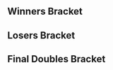 {{DISPLAYTITLE:B.E.A.S.T 7: ''Melee'' Doubles Bracket}}{{BracketMatchSMWDisambig |oldtags=Rocky|newtags=Rocky (Swedish player)}}{{SetGame|melee}}
{{B.E.A.S.T 7 Melee Tabs|This=5}}
==Winners Bracket==
{{32DEDoublesWBracketA
|column-width=170
<!-- ROUND 1 -->
|r1m1t1p1=Professor Pro |r1m1t1p1flag=gb
|r1m1t1p2=The Moon |r1m1t1p2flag=us |r1m1t1score={{win}}
|r1m1t2p1=ajp_anton |r1m1t2p1flag=se
|r1m1t2p2=Nizro |r1m1t2p2flag=se |r1m1t2score=
|r1m1win=1

|r1m2t1p1=Fuzzyness |r1m2t1p1flag=gb
|r1m2t1p2=BrTarolg |r1m2t1p2flag=gb |r1m2t1score=2
|r1m2t2p1=beLia |r1m2t2p1flag=fr
|r1m2t2p2=K-12 |r1m2t2p2flag=es |r1m2t2score=0
|r1m2win=1

|r1m3t1p1=Overtriforce |r1m3t1p1flag=es
|r1m3t1p2=Trifasia |r1m3t1p2flag=es |r1m3t1score=2
|r1m3t2p1=CaptainJack |r1m3t2p1flag=jp
|r1m3t2p2=Vino |r1m3t2p2flag=us |r1m3t2score=0
|r1m3win=1

|r1m4t1p1=JohnnyFight |r1m4t1p1flag=se
|r1m4t1p2=Rocky |r1m4t1p2flag=se |r1m4t1score=2
|r1m4t2p1=Kriz |r1m4t2p1flag=no
|r1m4t2p2=Sverre |r1m4t2p2flag=no |r1m4t2score=0
|r1m4win=1

|r1m5t1p1=Ice |r1m5t1p1flag=de
|r1m5t1p2=Leffen |r1m5t1p2flag=se |r1m5t1score=2
|r1m5t2p1=Aniolas |r1m5t2p1flag=se
|r1m5t2p2=Stax |r1m5t2p2flag=se |r1m5t2score=0
|r1m5win=1

|r1m6t1p1=Blaze |r1m6t1p1flag=de
|r1m6t1p2=Däumling |r1m6t1p2flag=de |r1m6t1score=2
|r1m6t2p1=Alox |r1m6t2p1flag=fr
|r1m6t2p2=Djagof |r1m6t2p2flag=fr |r1m6t2score=1
|r1m6win=1

|r1m7t1p1=Crush |r1m7t1p1flag=us
|r1m7t1p2=HomeMadeWaffles |r1m7t1p2flag=us |r1m7t1score=2
|r1m7t2p1=Jam |r1m7t2p1flag=gb
|r1m7t2p2=Frenzy |r1m7t2p2flag=gb |r1m7t2score=0
|r1m7win=1

|r1m8t1p1=Nintendude |r1m8t1p1flag=us
|r1m8t1p2=Luigo |r1m8t1p2flag=se |r1m8t1score=2
|r1m8t2p1=stelzig |r1m8t2p1flag=dk
|r1m8t2p2=Eagle |r1m8t2p2flag=dk |r1m8t2score=1
|r1m8win=1

|r1m9t1p1=dizzkidboogie |r1m9t1p1flag=us
|r1m9t1p2=SFAT |r1m9t1p2flag=us |r1m9t1score=2
|r1m9t2p1=Flodens Mun |r1m9t2p1flag=se
|r1m9t2p2=RPG |r1m9t2p2flag=se |r1m9t2score=0
|r1m9win=1

|r1m10t1p1=Random-Ness |r1m10t1p1flag=se
|r1m10t1p2=Zoler |r1m10t1p2flag=se |r1m10t1score=2
|r1m10t2p1=Deathgazer |r1m10t2p1flag=uk
|r1m10t2p2=Alpha Dash |r1m10t2p2flag=uk |r1m10t2score=0
|r1m10win=1

|r1m11t1p1=Slox |r1m11t1p1flag=us
|r1m11t1p2=Druggedfox |r1m11t1p2flag=us |r1m11t1score=2
|r1m11t2p1=JiM |r1m11t2p1flag=fr
|r1m11t2p2=SchlimmShady |r1m11t2p2flag=de |r1m11t2score=0
|r1m11win=1

|r1m12t1p1=Humpe |r1m12t1p1flag=se
|r1m12t1p2=Calle W |r1m12t1p2flag=se |r1m12t1score={{win}}
|r1m12t2p1=Daydee |r1m12t2p1flag=se
|r1m12t2p2=Pricent |r1m12t2p2flag=no |r1m12t2score=
|r1m12win=1

|r1m13t1p1=Armada |r1m13t1p1flag=se
|r1m13t1p2=Android |r1m13t1p2flag=se |r1m13t1score=2
|r1m13t2p1=Pripps |r1m13t2p1flag=gb
|r1m13t2p2=Masterkai |r1m13t2p2flag=se |r1m13t2score=0
|r1m13win=1

|r1m14t1p1=Zorc |r1m14t1p1flag=no
|r1m14t1p2=Vdogg |r1m14t1p2flag=no |r1m14t1score=0
|r1m14t2p1=mayhem |r1m14t2p1flag=fi
|r1m14t2p2=Salevits |r1m14t2p2flag=fi |r1m14t2score=2
|r1m14win=2

|r1m15t1p1=Amsah |r1m15t1p1flag=nl
|r1m15t1p2=Jeapie |r1m15t1p2flag=nl |r1m15t1score=2
|r1m15t2p1=Usleon |r1m15t2p1flag=cl
|r1m15t2p2=ministry |r1m15t2p2flag=ca |r1m15t2score=0
|r1m15win=1

|r1m16t1p1=Zgetto |r1m16t1p1flag=nl
|r1m16t1p2=Baxon |r1m16t1p2flag=fr |r1m16t1score=2
|r1m16t2p1=Malmortis |r1m16t2p1flag=es
|r1m16t2p2=Daisuki |r1m16t2p2flag=es |r1m16t2score=0
|r1m16win=1

<!-- ROUND 2 -->
|r2m1t1p1=Professor Pro |r2m1t1p1flag=uk
|r2m1t1p2=The Moon |r2m1t1p2flag=us |r2m1t1score=2
|r2m1t2p1=Fuzzyness |r2m1t2p1flag=gb
|r2m1t2p2=BrTarolg |r2m1t2p2flag=gb |r2m1t2score=0
|r2m1win=1

|r2m2t1p1=Overtriforce |r2m2t1p1flag=es
|r2m2t1p2=Trifasia |r2m2t1p2flag=es |r2m2t1score=2
|r2m2t2p1=JohnnyFight |r2m2t2p1flag=se
|r2m2t2p2=Rocky |r2m2t2p2flag=se |r2m2t2score=0
|r2m2win=1

|r2m3t1p1=Ice |r2m3t1p1flag=de
|r2m3t1p2=Leffen |r2m3t1p2flag=se |r2m3t1score=2
|r2m3t2p1=Blaze |r2m3t2p1flag=de
|r2m3t2p2=Däumling |r2m3t2p2flag=de |r2m3t2score=0
|r2m3win=1

|r2m4t1p1=Crush |r2m4t1p1flag=us
|r2m4t1p2=HomeMadeWaffles |r2m4t1p2flag=us |r2m4t1score=2
|r2m4t2p1=Nintendude |r2m4t2p1flag=us
|r2m4t2p2=Luigo |r2m4t2p2flag=se |r2m4t2score=0
|r2m4win=1

|r2m5t1p1=dizzkidboogie |r2m5t1p1flag=us
|r2m5t1p2=SFAT |r2m5t1p2flag=us |r2m5t1score=2
|r2m5t2p1=Random-Ness |r2m5t2p1flag=se
|r2m5t2p2=Zoler |r2m5t2p2flag=se |r2m5t2score=0
|r2m5win=1

|r2m6t1p1=Slox |r2m6t1p1flag=us
|r2m6t1p2=Druggedfox |r2m6t1p2flag=us |r2m6t1score=2
|r2m6t2p1=Humpe |r2m6t2p1flag=se
|r2m6t2p2=Calle W |r2m6t2p2flag=se |r2m6t2score=0
|r2m6win=1

|r2m7t1p1=Armada |r2m7t1p1flag=se
|r2m7t1p2=Android |r2m7t1p2flag=se |r2m7t1score=2
|r2m7t2p1=mayhem |r2m7t2p1flag=fi
|r2m7t2p2=Salevits |r2m7t2p2flag=fi |r2m7t2score=0
|r2m7win=1

|r2m8t1p1=Amsah |r2m8t1p1flag=nl
|r2m8t1p2=Jeapie |r2m8t1p2flag=nl |r2m8t1score=2
|r2m8t2p1=Zgetto |r2m8t2p1flag=nl
|r2m8t2p2=Baxon |r2m8t2p2flag=fr |r2m8t2score=1
|r2m8win=1

<!-- ROUND 3 -->
|r3m1t1p1=Professor Pro |r3m1t1p1flag=uk
|r3m1t1p2=The Moon |r3m1t1p2flag=us |r3m1t1score=2
|r3m1t2p1=Overtriforce |r3m1t2p1flag=es
|r3m1t2p2=Trifasia |r3m1t2p2flag=es |r3m1t2score=3
|r3m1win=2

|r3m2t1p1=Ice |r3m2t1p1flag=de
|r3m2t1p2=Leffen |r3m2t1p2flag=se |r3m2t1score=3
|r3m2t2p1=Crush |r3m2t2p1flag=us
|r3m2t2p2=HomeMadeWaffles |r3m2t2p2flag=us |r3m2t2score=0
|r3m2win=1

|r3m3t1p1=dizzkidboogie |r3m3t1p1flag=us
|r3m3t1p2=SFAT |r3m3t1p2flag=us |r3m3t1score=3
|r3m3t2p1=Slox |r3m3t2p1flag=us
|r3m3t2p2=Druggedfox |r3m3t2p2flag=us |r3m3t2score=1
|r3m3win=1

|r3m4t1p1=Armada |r3m4t1p1flag=se
|r3m4t1p2=Android |r3m4t1p2flag=se |r3m4t1score=3
|r3m4t2p1=Amsah |r3m4t2p1flag=nl
|r3m4t2p2=Jeapie |r3m4t2p2flag=nl |r3m4t2score=0
|r3m4win=1

<!-- ROUND 4 -->
|r4m1t1p1=Overtriforce |r4m1t1p1flag=es
|r4m1t1p2=Trifasia |r4m1t1p2flag=es |r4m1t1score=0
|r4m1t2p1=Ice |r4m1t2p1flag=de
|r4m1t2p2=Leffen |r4m1t2p2flag=se |r4m1t2score=3
|r4m1win=2

|r4m2t1p1=dizzkidboogie |r4m2t1p1flag=us
|r4m2t1p2=SFAT |r4m2t1p2flag=us |r4m2t1score=1
|r4m2t2p1=Armada |r4m2t2p1flag=se
|r4m2t2p2=Android |r4m2t2p2flag=se |r4m2t2score=3
|r4m2win=2
}}

==Losers Bracket==
{{64DEDoublesLBracketSmwA
|tourneylink=B.E.A.S.T/7/Melee
|tourneyname=B.E.A.S.T 7
|l1placement=49-64
|l2placement=33-48
|l3placement=25-32
|l4placement=17-24
|l5placement=13-16
|l6placement=9-12
|l7placement=7-8
|l8placement=5-6
|column-width=170

<!-- ROUND 1 -->
|l1m1t1p1=Thomdore |l1m1t1p1flag=no
|l1m1t1p2=Martin |l1m1t1p2flag=no |l1m1t1score=0
|l1m1t2p1=MISTRRLOVE |l1m1t2p1flag=de
|l1m1t2p2=ImperfeCt |l1m1t2p2flag=no |l1m1t2score=2
|l1m1win=2

|l1m2t1p1=Sukou |l1m2t1p1flag=no
|l1m2t1p2=voff3 |l1m2t1p2flag=no |l1m2t1score={{win}}
|l1m2t2p1=Hara |l1m2t2p1flag=se
|l1m2t2p2=O |l1m2t2p2flag=se |l1m2t2score=
|l1m2win=1

|l1m3t1p1=RooT3 |l1m3t1p1flag=no
|l1m3t1p2=Isbjørn |l1m3t1p2flag=no |l1m3t1score=1
|l1m3t2p1=Gamba |l1m3t2p1flag=se
|l1m3t2p2=Glitchy |l1m3t2p2flag=se |l1m3t2score=2
|l1m3win=2

|l1m4t1p1=FA0 |l1m4t1p1flag=se
|l1m4t1p2=Jack|l1m4t1p2flag=se |l1m4t1score={{win}}
|l1m4t2p1=Snabbdjur |l1m4t2p1flag=se
|l1m4t2p2=Eekim |l1m4t2p2flag=se |l1m4t2score=
|l1m4win=1

|l1m5t1p1=Quarry |l1m5t1p1flag=no
|l1m5t1p2=Hawk |l1m5t1p2flag=no |l1m5t1score=0
|l1m5t2p1=Askeflink |l1m5t2p1flag=no
|l1m5t2p2=Husbrann |l1m5t2p2flag=no |l1m5t2score=2
|l1m5win=2

|l1m6t1p1=widde |l1m6t1p1flag=se
|l1m6t1p2=Priapos |l1m6t1p2flag=se |l1m6t1score=0
|l1m6t2p1=UnHaven |l1m6t2p1flag=gb
|l1m6t2p2=G |l1m6t2p2flag=gb |l1m6t2score=2
|l1m6win=2

|l1m7t1p1=DINO |l1m7t1p1flag=se
|l1m7t1p2=Metallix |l1m7t1p2flag=se |l1m7t1score=0
|l1m7t2p1=Lolex |l1m7t2p1flag=se
|l1m7t2p2=Glaz |l1m7t2p2flag=se |l1m7t2score=2
|l1m7win=2

|l1m8t1p1=Droopy |l1m8t1p1flag=fr
|l1m8t1p2=Joanna Dark |l1m8t1p2flag=fr |l1m8t1score=2
|l1m8t2p1=Q |l1m8t2p1flag=se
|l1m8t2p2=Po |l1m8t2p2flag=se |l1m8t2score=0
|l1m8win=1

|l1m9t1p1=JAPF |l1m9t1p1flag=no
|l1m9t1p2=KNÆÆ |l1m9t1p2flag=no |l1m9t1score=
|l1m9t2p1=Hercules |l1m9t2p1flag=fr
|l1m9t2p2=Jerem |l1m9t2p2flag=fr |l1m9t2score=
|l1m9win=

|l1m10t1p1=Picassu |l1m10t1p1flag=fi
|l1m10t1p2=Joel |l1m10t1p2flag=fi |l1m10t1score=1
|l1m10t2p1=Laser Thunder |l1m10t2p1flag=se
|l1m10t2p2=Sebson |l1m10t2p2flag=se |l1m10t2score=2
|l1m10win=2

|l1m11t1p1=Ashtrei |l1m11t1p1flag=se
|l1m11t1p2=Manio |l1m11t1p2flag=se |l1m11t1score=2
|l1m11t2p1=Taiki |l1m11t2p1flag=no
|l1m11t2p2=NintendOrk |l1m11t2p2flag=no |l1m11t2score=0
|l1m11win=1

|l1m12t1p1=Liberz |l1m12t1p1flag=gb
|l1m12t1p2=Setchi |l1m12t1p2flag=gb |l1m12t1score=2
|l1m12t2p1=CptNebula |l1m12t2p1flag=uk
|l1m12t2p2=Mordo |l1m12t2p2flag=uk |l1m12t2score=1
|l1m12win=1

|l1m13t1p1=R23 |l1m13t1p1flag=gb
|l1m13t1p2=meamking |l1m13t1p2flag=gb |l1m13t1score=2
|l1m13t2p1=Nils |l1m13t2p1flag=se
|l1m13t2p2=Maximus |l1m13t2p2flag=se |l1m13t2score=0
|l1m13win=1

|l1m14t1p1=rax |l1m14t1p1flag=se
|l1m14t1p2=Acid Fuccboi |l1m14t1p2flag=se |l1m14t1score=2
|l1m14t2p1=FiddlerOnTheRoof |l1m14t2p1flag=se
|l1m14t2p2=Gusti |l1m14t2p2flag=se |l1m14t2score=0
|l1m14win=1

|l1m15t1p1=Length Plank |l1m15t1p1flag=no
|l1m15t1p2=Oldiz |l1m15t1p2flag=no |l1m15t1score=2
|l1m15t2p1=Toa |l1m15t2p1flag=no
|l1m15t2p2=Ælj |l1m15t2p2flag=no |l1m15t2score=0
|l1m15win=1

|l1m16t1p1=Willz |l1m16t1p1flag=gb
|l1m16t1p2=Calzum |l1m16t1p2flag=gb |l1m16t1score=2
|l1m16t2p1=Xelius |l1m16t2p1flag=se
|l1m16t2p2=ImpX |l1m16t2p2flag=se |l1m16t2score=0
|l1m16win=1

<!-- ROUND 2 -->
|l2m1t1p1=Malmortis |l2m1t1p1flag=es
|l2m1t1p2=Daisuki |l2m1t1p2flag=es |l2m1t1score=0
|l2m1t2p1=MISTRRLOVE |l2m1t2p1flag=de
|l2m1t2p2=ImperfeCt |l2m1t2p2flag=no |l2m1t2score=2
|l2m1win=2

|l2m2t1p1=Usleon |l2m2t1p1flag=cl
|l2m2t1p2=ministry |l2m2t1p2flag=ca |l2m2t1score={{win}}
|l2m2t2p1=Sukou |l2m2t2p1flag=no
|l2m2t2p2=voff3 |l2m2t2p2flag=no |l2m2t2score=
|l2m2win=1

|l2m3t1p1=Zorc |l2m3t1p1flag=no
|l2m3t1p2=Vdogg |l2m3t1p2flag=no |l2m3t1score=2
|l2m3t2p1=Gamba |l2m3t2p1flag=se
|l2m3t2p2=Glitchy |l2m3t2p2flag=se |l2m3t2score=1
|l2m3win=1

|l2m4t1p1=Pripps |l2m4t1p1flag=gb
|l2m4t1p2=Masterkai |l2m4t1p2flag=se |l2m4t1score=2
|l2m4t2p1=FA0 |l2m4t2p1flag=se
|l2m4t2p2=Jack |l2m4t2p2flag=se |l2m4t2score=1
|l2m4win=1

|l2m5t1p1=Daydee |l2m5t1p1flag=se
|l2m5t1p2=Pricent |l2m5t1p2flag=no |l2m5t1score=
|l2m5t2p1=Askeflink |l2m5t2p1flag=no
|l2m5t2p2=Husbrann |l2m5t2p2flag=no |l2m5t2score={{win}}
|l2m5win=2

|l2m6t1p1=JiM |l2m6t1p1flag=fr
|l2m6t1p2=SchlimmShady |l2m6t1p2flag=de |l2m6t1score=2
|l2m6t2p1=UnHaven |l2m6t2p1flag=gb
|l2m6t2p2=G |l2m6t2p2flag=gb |l2m6t2score=0
|l2m6win=1

|l2m7t1p1=Deathgazer |l2m7t1p1flag=gb
|l2m7t1p2=Alpha Dash |l2m7t1p2flag=gb |l2m7t1score=2
|l2m7t2p1=Lolex |l2m7t2p1flag=se
|l2m7t2p2=Glaz |l2m7t2p2flag=se |l2m7t2score=0
|l2m7win=1

|l2m8t1p1=Flodens Mun |l2m8t1p1flag=se
|l2m8t1p2=RPG |l2m8t1p2flag=se |l2m8t1score={{win}}
|l2m8t2p1=Droopy |l2m8t2p1flag=fr
|l2m8t2p2=Joanna Dark |l2m8t2p2flag=fr |l2m8t2score=
|l2m8win=1

|l2m9t1p1=stelzig |l2m9t1p1flag=dk
|l2m9t1p2=Eagle |l2m9t1p2flag=dk |l2m9t1score=2
|l2m9t2p1=Hercules |l2m9t2p1flag=fr
|l2m9t2p2=Jerem |l2m9t2p2flag=fr |l2m9t2score=1
|l2m9win=1

|l2m10t1p1=Jam |l2m10t1p1flag=gb
|l2m10t1p2=Frenzy |l2m10t1p2flag=gb |l2m10t1score=2
|l2m10t2p1=Laser Thunder |l2m10t2p1flag=se
|l2m10t2p2=Sebson |l2m10t2p2flag=se |l2m10t2score=0
|l2m10win=1

|l2m11t1p1=Alox |l2m11t1p1flag=fr
|l2m11t1p2=Djagof |l2m11t1p2flag=fr |l2m11t1score=1
|l2m11t2p1=Ashtrei |l2m11t2p1flag=se
|l2m11t2p2=Manio |l2m11t2p2flag=se |l2m11t2score=2
|l2m11win=2

|l2m12t1p1=Aniolas |l2m12t1p1flag=se
|l2m12t1p2=Stax |l2m12t1p2flag=se |l2m12t1score=2
|l2m12t2p1=Liberz |l2m12t2p1flag=gb
|l2m12t2p2=Setchi |l2m12t2p2flag=gb |l2m12t2score=1
|l2m12win=1

|l2m13t1p1=Kriz |l2m13t1p1flag=no
|l2m13t1p2=Sverre |l2m13t1p2flag=no |l2m13t1score=2
|l2m13t2p1=R23 |l2m13t2p1flag=gb
|l2m13t2p2=meamking |l2m13t2p2flag=gb |l2m13t2score=0
|l2m13win=1

|l2m14t1p1=Captain Jack |l2m14t1p1flag=jp
|l2m14t1p2=Vino |l2m14t1p2flag=us |l2m14t1score=2
|l2m14t2p1=rax |l2m14t2p1flag=se
|l2m14t2p2=Acid Fuccboi |l2m14t2p2flag=se |l2m14t2score=0
|l2m14win=1

|l2m15t1p1=beLia |l2m15t1p1flag=fr
|l2m15t1p2=K-12 |l2m15t1p2flag=es |l2m15t1score=2
|l2m15t2p1=Length Plank |l2m15t2p1flag=no
|l2m15t2p2=Oldiz |l2m15t2p2flag=no |l2m15t2score=1
|l2m15win=1

|l2m16t1p1=ajp_anton |l2m16t1p1flag=
|l2m16t1p2=Nizro |l2m16t1p2flag= |l2m16t1score=2
|l2m16t2p1=Willz |l2m16t2p1flag=gb
|l2m16t2p2=Calzum |l2m16t2p2flag=gb |l2m16t2score=0
|l2m16win=1

<!-- ROUND 3 -->
|l3m1t1p1=MISTRRLOVE |l3m1t1p1flag=de
|l3m1t1p2=ImperfeCt |l3m1t1p2flag=no |l3m1t1score={{win}}
|l3m1t2p1=Usleon |l3m1t2p1flag=cl
|l3m1t2p2=ministry |l3m1t2p2flag=ca |l3m1t2score=
|l3m1win=1

|l3m2t1p1=Zorc |l3m2t1p1flag=no
|l3m2t1p2=Vdogg |l3m2t1p2flag=no |l3m2t1score=2
|l3m2t2p1=Pripps |l3m2t2p1flag=gb
|l3m2t2p2=Masterkai |l3m2t2p2flag=se |l3m2t2score=0
|l3m2win=1

|l3m3t1p1=Askeflink |l3m3t1p1flag=no
|l3m3t1p2=Husbrann |l3m3t1p2flag=no |l3m3t1score=0
|l3m3t2p1=JiM |l3m3t2p1flag=fr
|l3m3t2p2=SchlimmShady |l3m3t2p2flag=de |l3m3t2score=2
|l3m3win=2

|l3m4t1p1=Deathgazer |l3m4t1p1flag=gb
|l3m4t1p2=Alpha Dash |l3m4t1p2flag=gb |l3m4t1score=2
|l3m4t2p1=Flodens Mun |l3m4t2p1flag=se
|l3m4t2p2=RPG |l3m4t2p2flag=se |l3m4t2score=1
|l3m4win=1

|l3m5t1p1=stelzig |l3m5t1p1flag=dk
|l3m5t1p2=Eagle |l3m5t1p2flag=dk |l3m5t1score=0
|l3m5t2p1=Jam |l3m5t2p1flag=gb
|l3m5t2p2=Frenzy |l3m5t2p2flag=gb |l3m5t2score=2
|l3m5win=2

|l3m6t1p1=Ashtrei |l3m6t1p1flag=se
|l3m6t1p2=Manio |l3m6t1p2flag=se |l3m6t1score=2
|l3m6t2p1=Aniolas |l3m6t2p1flag=se
|l3m6t2p2=Stoax |l3m6t2p2flag=se |l3m6t2score=1
|l3m6win=1

|l3m7t1p1=Kriz |l3m7t1p1flag=no
|l3m7t1p2=Sverre |l3m7t1p2flag=no |l3m7t1score=2
|l3m7t2p1=CaptainJack |l3m7t2p1flag=jp
|l3m7t2p2=Vino |l3m7t2p2flag=us |l3m7t2score=1
|l3m7win=1

|l3m8t1p1=beLia |l3m8t1p1flag=fr
|l3m8t1p2=K-12 |l3m8t1p2flag=es |l3m8t1score=2
|l3m8t2p1=ajp_anton |l3m8t2p1flag=se
|l3m8t2p2=Nizro |l3m8t2p2flag=se |l3m8t2score=0
|l3m8win=1

<!-- ROUND 4 -->
|l4m1t1p1=Nintendude |l4m1t1p1flag=us
|l4m1t1p2=Luigo |l4m1t1p2flag=se |l4m1t1score=1
|l4m1t2p1=MISTRRLOVE |l4m1t2p1flag=de
|l4m1t2p2=ImperfeCt |l4m1t2p2flag=no |l4m1t2score=2
|l4m1win=2

|l4m2t1p1=Blaze |l4m2t1p1flag=de
|l4m2t1p2=Däumling |l4m2t1p2flag=de |l4m2t1score=1
|l4m2t2p1=Zorc |l4m2t2p1flag=no
|l4m2t2p2=Vdogg |l4m2t2p2flag=no |l4m2t2score=2
|l4m2win=2

|l4m3t1p1=JohnnyFight |l4m3t1p1flag=se
|l4m3t1p2=Rocky |l4m3t1p2flag=se |l4m3t1score=
|l4m3t2p1=JiM |l4m3t2p1flag=fr
|l4m3t2p2=SchlimmShady |l4m3t2p2flag=de |l4m3t2score={{win}}
|l4m3win=2

|l4m4t1p1=Fuzzyness |l4m4t1p1flag=gb
|l4m4t1p2=BrTarolg |l4m4t1p2flag=gb |l4m4t1score=2
|l4m4t2p1=Deathgazer |l4m4t2p1flag=gb
|l4m4t2p2=Alpha Dash |l4m4t2p2flag=gb |l4m4t2score=0
|l4m4win=1

|l4m5t1p1=Zgetto |l4m5t1p1flag=nl
|l4m5t1p2=Baxon |l4m5t1p2flag=fr |l4m5t1score=2
|l4m5t2p1=Jam |l4m5t2p1flag=gb
|l4m5t2p2=Frenzy |l4m5t2p2flag=gb |l4m5t2score=0
|l4m5win=1

|l4m6t1p1=mayhem |l4m6t1p1flag=fi
|l4m6t1p2=Salevits |l4m6t1p2flag=fi |l4m6t1score=2
|l4m6t2p1=Ashtrei |l4m6t2p1flag=se
|l4m6t2p2=Manio |l4m6t2p2flag=se |l4m6t2score=1
|l4m6win=1

|l4m7t1p1=Humpe |l4m7t1p1flag=se
|l4m7t1p2=Calle W |l4m7t1p2flag=se |l4m7t1score=2
|l4m7t2p1=Kriz |l4m7t2p1flag=no
|l4m7t2p2=Sverre |l4m7t2p2flag=no |l4m7t2score=1
|l4m7win=1

|l4m8t1p1=Random-Ness |l4m8t1p1flag=se
|l4m8t1p2=Zoler |l4m8t1p2flag=se |l4m8t1score={{win}}
|l4m8t2p1=beLia |l4m8t2p1flag=fr
|l4m8t2p2=k-12 |l4m8t2p2flag=es |l4m8t2score=
|l4m8win=1

<!-- ROUND 5 -->
|l5m1t1p1=MISTRRLOVE |l5m1t1p1flag=de
|l5m1t1p2=ImperfeCt |l5m1t1p2flag=no |l5m1t1score=1
|l5m1t2p1=Zorc |l5m1t2p1flag=no
|l5m1t2p2=Vdogg |l5m1t2p2flag=no |l5m1t2score=3
|l5m1win=2

|l5m2t1p1=JiM |l5m2t1p1flag=fr
|l5m2t1p2=SchlimmShady |l5m2t1p2flag=de |l5m2t1score=0
|l5m2t2p1=Fuzzyness |l5m2t2p1flag=gb
|l5m2t2p2=BrTarolg |l5m2t2p2flag=gb |l5m2t2score=3
|l5m2win=2

|l5m3t1p1=Zgetto |l5m3t1p1flag=nl
|l5m3t1p2=Baxon |l5m3t1p2flag=fr |l5m3t1score=3
|l5m3t2p1=mayhem |l5m3t2p1flag=fi
|l5m3t2p2=Salevits |l5m3t2p2flag=fi |l5m3t2score=0
|l5m3win=1

|l5m4t1p1=Humpe |l5m4t1p1flag=se
|l5m4t1p2=Calle W |l5m4t1p2flag=se |l5m4t1score={{win}}
|l5m4t2p1=Random-Ness |l5m4t2p1flag=se
|l5m4t2p2=Zoler |l5m4t2p2flag=se |l5m4t2score=
|l5m4win=1

<!-- ROUND 6 -->
|l6m1t1p1=Slox |l6m1t1p1flag=us
|l6m1t1p2=Druggedfox |l6m1t1p2flag=us |l6m1t1score=3
|l6m1t2p1=Zorc |l6m1t2p1flag=no
|l6m1t2p2=Vdogg |l6m1t2p2flag=no |l6m1t2score=1
|l6m1win=1

|l6m2t1p1=Amsah |l6m2t1p1flag=nl
|l6m2t1p2=Jeapie |l6m2t1p2flag=nl |l6m2t1score=3
|l6m2t2p1=Fuzzyness |l6m2t2p1flag=gb
|l6m2t2p2=BrTarolg |l6m2t2p2flag=gb |l6m2t2score=1
|l6m2win=1

|l6m3t1p1=Professor Pro |l6m3t1p1flag=gb
|l6m3t1p2=The Moon |l6m3t1p2flag=us |l6m3t1score=3
|l6m3t2p1=Zgetto |l6m3t2p1flag=nl
|l6m3t2p2=Baxon |l6m3t2p2flag=fr |l6m3t2score=0
|l6m3win=1

|l6m4t1p1=Crush |l6m4t1p1flag=us
|l6m4t1p2=HomeMadeWaffles |l6m4t1p2flag=us |l6m4t1score=1
|l6m4t2p1=Humpe |l6m4t2p1flag=se
|l6m4t2p2=Calle W |l6m4t2p2flag=se |l6m4t2score=3
|l6m4win=2

<!-- ROUND 7 -->
|l7m1t1p1=Slox |l7m1t1p1flag=us
|l7m1t1p2=Druggedfox |l7m1t1p2flag=us |l7m1t1score=2
|l7m1t2p1=Amsah |l7m1t2p1flag=nl
|l7m1t2p2=Jeapie |l7m1t2p2flag=nl |l7m1t2score=3
|l7m1win=2

|l7m2t1p1=Professor Pro |l7m2t1p1flag=gb
|l7m2t1p2=The Moon |l7m2t1p2flag=us |l7m2t1score=3
|l7m2t2p1=Humpe |l7m2t2p1flag=se
|l7m2t2p2=Calle W |l7m2t2p2flag=se |l7m2t2score=0
|l7m2win=1

<!-- ROUND 8 -->
|l8m1t1p1=Overtriforce |l8m1t1p1flag=es
|l8m1t1p2=Trifasia |l8m1t1p2flag=es |l8m1t1score=2
|l8m1t2p1=Amsah |l8m1t2p1flag=nl
|l8m1t2p2=Jeapie |l8m1t2p2flag=nl |l8m1t2score=3
|l8m1win=2
|l8m1t1p1char1=sheik |l8m1t1p1stock1=1 |l8m1t1p2char1=peach |l8m1t1p2stock1=2
|l8m1t2p1char1=sheik |l8m1t2p1stock1=0 |l8m1t2p2char1=cf |l8m1t2p2stock1=0 |l8m1win1=1 |l8m1stage1=Final Destination
|l8m1t1p1char2=sheik |l8m1t1p1stock2=0 |l8m1t1p2char2=peach |l8m1t1p2stock2=0
|l8m1t2p1char2=sheik |l8m1t2p1stock2=1 |l8m1t2p2char2=cf |l8m1t2p2stock2=1 |l8m1win2=2 |l8m1stage2=Pokémon Stadium
|l8m1t1p1char3=sheik |l8m1t1p1stock3=0 |l8m1t1p2char3=peach |l8m1t1p2stock3=0
|l8m1t2p1char3=sheik |l8m1t2p1stock3=1 |l8m1t2p2char3=cf |l8m1t2p2stock3=1 |l8m1win3=2 |l8m1stage3=Yoshi's Story
|l8m1t1p1char4=sheik |l8m1t1p1stock4=2 |l8m1t1p2char4=peach |l8m1t1p2stock4=2
|l8m1t2p1char4=sheik |l8m1t2p1stock4=0 |l8m1t2p2char4=cf |l8m1t2p2stock4=0 |l8m1win4=1 |l8m1stage4=Dream Land
|l8m1t1p1char5=sheik |l8m1t1p1stock5=0 |l8m1t1p2char5=peach |l8m1t1p2stock5=0
|l8m1t2p1char5=sheik |l8m1t2p1stock5=1 |l8m1t2p2char5=cf |l8m1t2p2stock5=2 |l8m1win5=2 |l8m1stage5=Battlefield
|l8m1date=February 19, 2017

|l8m2t1p1=dizzkidboogie |l8m2t1p1flag=us
|l8m2t1p2=SFAT |l8m2t1p2flag=us |l8m2t1score=3
|l8m2t2p1=Professor Pro |l8m2t2p1flag=gb
|l8m2t2p2=The Moon |l8m2t2p2flag=us |l8m2t2score=2
|l8m2win=1
}}
<onlyinclude>
==Final Doubles Bracket==
{{DEFinalDoublesSmwBracket
|tourneylink=B.E.A.S.T/7/Melee
|tourneyname=B.E.A.S.T 7
|l1placement=4
|r2placement=3
|r3loserplacement=2
|r3winnerplacement=1

<!-- FROM WINNERS -->
|r1m1t1p1=Ice |r1m1t1p1flag=de
|r1m1t1p2=Leffen |r1m1t1p2flag=se |r1m1t1score=2
|r1m1t2p1=Armada |r1m1t2p1flag=se
|r1m1t2p2=Android |r1m1t2p2flag=se |r1m1t2score=3
|r1m1win=2
|r1m1t1p1char1=Fox |r1m1t1p1stock1=0 |r1m1t1p2char1=Fox |r1m1t1p2stock1=0
|r1m1t2p1char1=Peach |r1m1t2p1stock1=2 |r1m1t2p2char1=Sheik |r1m1t2p2stock1=2 |r1m1win1=2 |r1m1stage1=Final Destination
|r1m1t1p1char2=Fox |r1m1t1p1stock2=0 |r1m1t1p2char2=Fox |r1m1t1p2stock2=1
|r1m1t2p1char2=Peach |r1m1t2p1stock2=0 |r1m1t2p2char2=Sheik |r1m1t2p2stock2=0 |r1m1win2=1 |r1m1stage2=Pokémon Stadium
|r1m1t1p1char3=Fox |r1m1t1p1stock3=0 |r1m1t1p2char3=Fox |r1m1t1p2stock3=0
|r1m1t2p1char3=Peach |r1m1t2p1stock3=2 |r1m1t2p2char3=Sheik |r1m1t2p2stock3=2 |r1m1win3=2 |r1m1stage3=Dream Land
|r1m1t1p1char4=Fox |r1m1t1p1stock4=0 |r1m1t1p2char4=Fox |r1m1t1p2stock4=1
|r1m1t2p1char4=Peach |r1m1t2p1stock4=0 |r1m1t2p2char4=Sheik |r1m1t2p2stock4=0 |r1m1win4=1 |r1m1stage4=Final Destination
|r1m1t1p1char5=Fox |r1m1t1p1stock5=0 |r1m1t1p2char5=Fox |r1m1t1p2stock5=0
|r1m1t2p1char5=Peach |r1m1t2p1stock5=1 |r1m1t2p2char5=Sheik |r1m1t2p2stock5=1 |r1m1win5=2 |r1m1stage5=Final Destination
|r1m1date=February 19, 2017
|r1m1finished=
|r1m1details={{BracketMatchDetails
|vod=
|preview=
|lrthread=
|interview=
|recap=
|comment=
|live=
}}
<!-- FROM LOSERS -->
|l1m1t1p1=Amsah |l1m1t1p1flag=nl
|l1m1t1p2=Jeapie |l1m1t1p2flag=nl |l1m1t1score=0
|l1m1t2p1=dizzkidboogie |l1m1t2p1flag=us
|l1m1t2p2=SFAT |l1m1t2p2flag=us |l1m1t2score=3
|l1m1win=2
|l1m1t1p1char1=sheik |l1m1t1p1stock1=0 |l1m1t1p2char1=cf |l1m1t1p2stock1=0
|l1m1t2p1char1=ic |l1m1t2p1stock1= |l1m1t2p2char1=fox |l1m1t2p2stock1= |l1m1win1=2 |l1m1stage1=Dream Land
|l1m1t1p1char2=sheik |l1m1t1p1stock2=0 |l1m1t1p2char2=cf |l1m1t1p2stock2=0
|l1m1t2p1char2=ic |l1m1t2p1stock2=1 |l1m1t2p2char2=fox |l1m1t2p2stock2=1 |l1m1win2=2 |l1m1stage2=Battlefield
|l1m1t1p1char3=sheik |l1m1t1p1stock3=0 |l1m1t1p2char3=cf |l1m1t1p2stock3=0
|l1m1t2p1char3=ic |l1m1t2p1stock3=1 |l1m1t2p2char3=fox |l1m1t2p2stock3=1 |l1m1win3=2 |l1m1stage3=Battlefield
|l1m1t1p1char4= |l1m1t1p1stock4= |l1m1t1p2char4= |l1m1t1p2stock4=
|l1m1t2p1char4= |l1m1t2p1stock4= |l1m1t2p2char4= |l1m1t2p2stock4= |l1m1win4= |l1m1stage4=
|l1m1t1p1char5= |l1m1t1p1stock5= |l1m1t1p2char5= |l1m1t1p2stock5=
|l1m1t2p1char5= |l1m1t2p1stock5= |l1m1t2p2char5= |l1m1t2p2stock5= |l1m1win5= |l1m1stage5=
|l1m1date=February 19, 2017
|l1m1finished=
|l1m1details={{BracketMatchDetails
|vod=
|preview=
|lrthread=
|interview=
|recap=
|comment=
|live=
}}
<!-- LOSERS FINALS -->
|r2m1t1p1=Ice |r2m1t1p1flag=de
|r2m1t1p2=Leffen |r2m1t1p2flag=se |r2m1t1score=3
|r2m1t2p1=dizzkidboogie  |r2m1t2p1flag=us
|r2m1t2p2=SFAT |r2m1t2p2flag=us |r2m1t2score=2
|r2m1win=1
|r2m1t1p1char1=fox |r2m1t1p1stock1=3 |r2m1t1p2char1=fox |r2m1t1p2stock1=3
|r2m1t2p1char1=ic |r2m1t2p1stock1=0|r2m1t2p2char1=fox |r2m1t2p2stock1=0 |r2m1win1=1 |r2m1stage1=Pokémon Stadium
|r2m1t1p1char2=fox |r2m1t1p1stock2=1 |r2m1t1p2char2=fox |r2m1t1p2stock2=1
|r2m1t2p1char2=ic |r2m1t2p1stock2=0 |r2m1t2p2char2=fox |r2m1t2p2stock2=0 |r2m1win2=1 |r2m1stage2=Dream Land
|r2m1t1p1char3=fox |r2m1t1p1stock3=0 |r2m1t1p2char3=fox |r2m1t1p2stock3=0
|r2m1t2p1char3=ic |r2m1t2p1stock3=3 |r2m1t2p2char3=fox |r2m1t2p2stock3=3 |r2m1win3=2 |r2m1stage3=Dream Land
|r2m1t1p1char4=fox |r2m1t1p1stock4=0 |r2m1t1p2char4=fox |r2m1t1p2stock4=0
|r2m1t2p1char4=ic |r2m1t2p1stock4=1 |r2m1t2p2char4=fox |r2m1t2p2stock4=1 |r2m1win4=2 |r2m1stage4=Battlefield
|r2m1t1p1char5=fox |r2m1t1p1stock5=2 |r2m1t1p2char5=fox |r2m1t1p2stock5=1
|r2m1t2p1char5=ic |r2m1t2p1stock5=0 |r2m1t2p2char5=fox |r2m1t2p2stock5=0 |r2m1win5=1 |r2m1stage5=Battlefield
|r2m1date=February 19, 2017
|r2m1finished=true
|r2m1details={{BracketMatchDetails
|vod=
|preview=
|lrthread=
|interview=
|recap=
|comment=
|live=
}}
<!-- GRAND FINALS -->
|r3m1t1p1=Armada |r3m1t1p1flag=se
|r3m1t1p2=Android |r3m1t1p2flag=se |r3m1t1score=1 |r3m2t1score=3
|r3m1t2p1=Ice |r3m1t2p1flag=de
|r3m1t2p2=Leffen |r3m1t2p2flag=se |r3m1t2score=3 |r3m2t2score=0
|r3m1win=1
|r3m1t1p1char1=peach |r3m1t1p1stock1=0 |r3m1t1p2char1=sheik |r3m1t1p2stock1=0
|r3m1t2p1char1=fox |r3m1t2p1stock1=2 |r3m1t2p2char1=fox |r3m1t2p2stock1=1 |r3m1win1=2 |r3m1stage1=Final Destination
|r3m1t1p1char2=peach |r3m1t1p1stock2=2 |r3m1t1p2char2=sheik |r3m1t1p2stock2=2
|r3m1t2p1char2=fox |r3m1t2p1stock2=0 |r3m1t2p2char2=fox |r3m1t2p2stock2=0 |r3m1win2=1 |r3m1stage2=Dream Land
|r3m1t1p1char3=peach |r3m1t1p1stock3=0 |r3m1t1p2char3=sheik |r3m1t1p2stock3=0
|r3m1t2p1char3=fox |r3m1t2p1stock3=1 |r3m1t2p2char3=fox |r3m1t2p2stock3=1 |r3m1win3=2 |r3m1stage3=Pokémon Stadium
|r3m1t1p1char4=peach |r3m1t1p1stock4=0 |r3m1t1p2char4=sheik |r3m1t1p2stock4=0
|r3m1t2p1char4=fox |r3m1t2p1stock4=1 |r3m1t2p2char4=fox |r3m1t2p2stock4=1 |r3m1win4=2 |r3m1stage4=Final Destination

<!-- Bracket Reset (if needed) -->
|r3m2t1p1char1=peach |r3m2t1p1stock1=1 |r3m2t1p2char1=sheik |r3m2t1p2stock1=2
|r3m2t2p1char1=fox |r3m2t2p1stock1=0 |r3m2t2p2char1=fox |r3m2t2p2stock1=0 |r3m2win1=1 |r3m2stage1=Final Destination
|r3m2t1p1char2=peach |r3m2t1p1stock2=2 |r3m2t1p2char2=sheik |r3m2t1p2stock2=2
|r3m2t2p1char2=fox |r3m2t2p1stock2=0 |r3m2t2p2char2=fox |r3m2t2p2stock2=0 |r3m2win2=1 |r3m2stage2=Pokémon Stadium
|r3m2t1p1char3=peach |r3m2t1p1stock3=1 |r3m2t1p2char3=sheik |r3m2t1p2stock3=1
|r3m2t2p1char3=fox |r3m2t2p1stock3=0 |r3m2t2p2char3=fox |r3m2t2p2stock3=0 |r3m2win3=1 |r3m2stage3=Pokémon Stadium
|r3m1finished=true
|r3m1details={{BracketMatchDetails
|vod=
|preview=
|lrthread=
|interview=
|recap=
|comment=
|live=
}}
}}
</onlyinclude>
